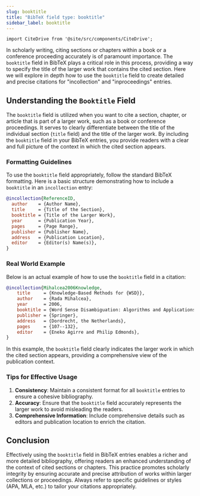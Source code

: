 ```yaml
---
slug: booktitle
title: "BibTeX field type: booktitle"
sidebar_label: booktitle
---
```


```mdx-code-block
import CiteDrive from '@site/src/components/CiteDrive';
```

In scholarly writing, citing sections or chapters within a book or a conference proceeding accurately is of paramount importance. The `booktitle` field in BibTeX plays a critical role in this process, providing a way to specify the title of the larger work that contains the cited section. Here we will explore in depth how to use the `booktitle` field to create detailed and precise citations for "incollection" and "inproceedings" entries.

<CiteDrive />

## Understanding the `Booktitle` Field

The `booktitle` field is utilized when you want to cite a section, chapter, or article that is part of a larger work, such as a book or conference proceedings. It serves to clearly differentiate between the title of the individual section (`title` field) and the title of the larger work. By including the `booktitle` field in your BibTeX entries, you provide readers with a clear and full picture of the context in which the cited section appears.

### Formatting Guidelines

To use the `booktitle` field appropriately, follow the standard BibTeX formatting. Here is a basic structure demonstrating how to include a `booktitle` in an `incollection` entry:

```bibtex
@incollection{ReferenceID,
  author    = {Author Name},
  title     = {Title of the Section},
  booktitle = {Title of the Larger Work},
  year      = {Publication Year},
  pages     = {Page Range},
  publisher = {Publisher Name},
  address   = {Publication Location},
  editor    = {Editor(s) Name(s)},
}
```

### Real World Example

Below is an actual example of how to use the `booktitle` field in a citation:

```bibtex
@incollection{Mihalcea2006Knowledge,
	title     = {Knowledge-Based Methods for {WSD}},
	author    = {Rada Mihalcea},
	year      = 2006,
	booktitle = {Word Sense Disambiguation: Algorithms and Applications},
	publisher = {Springer},
	address   = {Dordrecht, the Netherlands},
	pages     = {107--132},
	editor    = {Eneko Agirre and Philip Edmonds},
}
```

In this example, the `booktitle` field clearly indicates the larger work in which the cited section appears, providing a comprehensive view of the publication context.

### Tips for Effective Usage

1. **Consistency**: Maintain a consistent format for all `booktitle` entries to ensure a cohesive bibliography.
2. **Accuracy**: Ensure that the `booktitle` field accurately represents the larger work to avoid misleading the readers.
3. **Comprehensive Information**: Include comprehensive details such as editors and publication location to enrich the citation.

## Conclusion

Effectively using the `booktitle` field in BibTeX entries enables a richer and more detailed bibliography, offering readers an enhanced understanding of the context of cited sections or chapters. This practice promotes scholarly integrity by ensuring accurate and precise attribution of works within larger collections or proceedings. Always refer to specific guidelines or styles (APA, MLA, etc.) to tailor your citations appropriately.